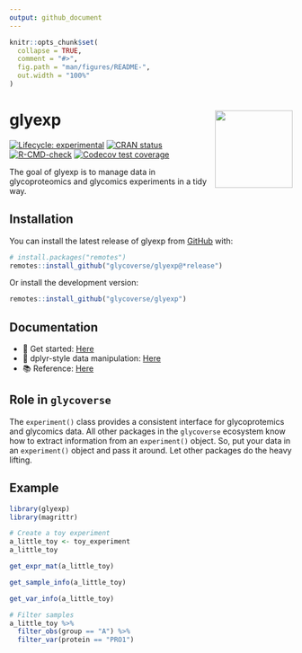 ```yaml
---
output: github_document
---
```


<!-- README.md is generated from README.Rmd. Please edit that file -->

```r
knitr::opts_chunk$set(
  collapse = TRUE,
  comment = "#>",
  fig.path = "man/figures/README-",
  out.width = "100%"
)
```

# glyexp <a href="https://glycoverse.github.io/glyexp/"><img src="man/figures/logo.png" align="right" height="138" /></a>

<!-- badges: start -->
[![Lifecycle: experimental](https://img.shields.io/badge/lifecycle-experimental-orange.svg)](https://lifecycle.r-lib.org/articles/stages.html#experimental)
[![CRAN status](https://www.r-pkg.org/badges/version/glyexp)](https://CRAN.R-project.org/package=glyexp)
[![R-CMD-check](https://github.com/glycoverse/glyexp/actions/workflows/R-CMD-check.yaml/badge.svg)](https://github.com/glycoverse/glyexp/actions/workflows/R-CMD-check.yaml)
[![Codecov test coverage](https://codecov.io/gh/glycoverse/glyexp/graph/badge.svg)](https://app.codecov.io/gh/glycoverse/glyexp)
<!-- badges: end -->

The goal of glyexp is to manage data in glycoproteomics and glycomics experiments
in a tidy way.

## Installation

You can install the latest release of glyexp from [GitHub](https://github.com/) with:

``` r
# install.packages("remotes")
remotes::install_github("glycoverse/glyexp@*release")
```

Or install the development version:

``` r
remotes::install_github("glycoverse/glyexp")
```

## Documentation

- 🚀 Get started: [Here](https://glycoverse.github.io/glyexp/articles/glyexp.html)
- 🔧 dplyr-style data manipulation: [Here](https://glycoverse.github.io/glyexp/articles/dplyr-style-functions.html)
- 📚 Reference: [Here](https://glycoverse.github.io/glyexp/reference/index.html)

## Role in `glycoverse`

The `experiment()` class provides a consistent interface for glycoprotemics and glycomics data.
All other packages in the `glycoverse` ecosystem know how to extract information from an `experiment()` object.
So, put your data in an `experiment()` object and pass it around.
Let other packages do the heavy lifting.

## Example

```r
library(glyexp)
library(magrittr)

# Create a toy experiment
a_little_toy <- toy_experiment
a_little_toy
```

```r
get_expr_mat(a_little_toy)
```

```r
get_sample_info(a_little_toy)
```

```r
get_var_info(a_little_toy)
```

```r
# Filter samples
a_little_toy %>% 
  filter_obs(group == "A") %>%
  filter_var(protein == "PRO1")
```

